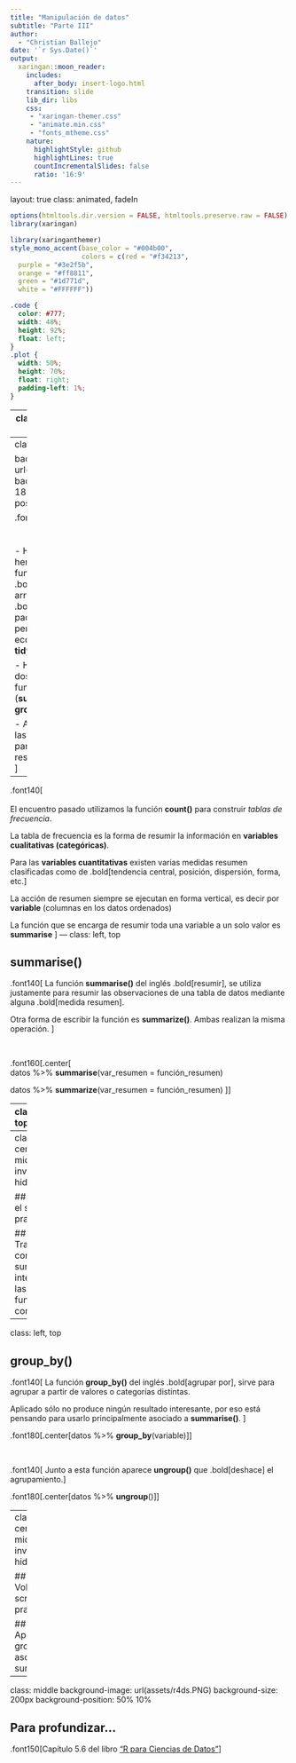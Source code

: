 ```yaml
---
title: "Manipulación de datos"
subtitle: "Parte III"  
author: 
  - "Christian Ballejo"
date: '`r Sys.Date()`'
output:
  xaringan::moon_reader:
    includes:
      after_body: insert-logo.html
    transition: slide
    lib_dir: libs
    css: 
     - "xaringan-themer.css"
     - "animate.min.css"
     - "fonts_mtheme.css"
    nature:
      highlightStyle: github
      highlightLines: true
      countIncrementalSlides: false
      ratio: '16:9'
---
```

layout: true
class: animated, fadeIn

```r
options(htmltools.dir.version = FALSE, htmltools.preserve.raw = FALSE)
library(xaringan)
```

```r
library(xaringanthemer)
style_mono_accent(base_color = "#004b00", 
                  colors = c(red = "#f34213",
  purple = "#3e2f5b",
  orange = "#ff8811",
  green = "#1d771d",
  white = "#FFFFFF"))
```

```css
.code {
  color: #777;
  width: 48%;
  height: 92%;
  float: left;
}
.plot {
  width: 50%;
  height: 70%;
  float: right;
  padding-left: 1%;
}
```

---
class: inverse, hide-logo, center

# Internet

## Red: Aula alumnos  -  Clave: internet

<br>

# Diapositivas

## https: //cballejo.github.io/Intro5

---
class: left, middle

background-image: url(assets/dplyr.PNG)
background-size: 180px
background-position: 50% 10%

.font140[ 
<br> 
<br> 
<br> 
- Hasta el momento hemos visto las funciones .bold[select(), filter(), arrange()] y .bold[count()] del paquete **dplyr** perteneciente al ecosistema **tidyverse**.

- Hoy vamos a ver dos nuevas funciones-verbos (**summarise** y **group_by**)

- A estas funciones las vamos a utilizar para realizar distintos resúmenes de datos.
]

---
.font140[ 
<br> 
<br> 
El encuentro pasado utilizamos la función **count()** para construir *tablas de frecuencia*.

La tabla de frecuencia es la forma de resumir la información en **variables cualitativas (categóricas)**.

Para las **variables cuantitativas** existen varias medidas resumen clasificadas como de .bold[tendencia central, posición, dispersión, forma, etc.]

La acción de resumen siempre se ejecutan en forma vertical, es decir por **variable** (columnas en los datos ordenados)

La función que se encarga de resumir toda una variable a un solo valor es **summarise**
]
---
class: left, top


## summarise()

.font140[ 
La función **summarise()** del inglés .bold[resumir], se utiliza justamente para resumir las observaciones de una tabla de datos mediante alguna .bold[medida resumen].

Otra forma de escribir la función es **summarize()**. Ambas realizan la misma operación.
]

<br>

.font160[.center[  
datos %>% **summarise**(var_resumen = función_resumen)

datos %>% **summarize**(var_resumen = función_resumen)
]]

---
class: left, top


## summarise()

.font140[ 
Algunas de las funciones resumen provistas por el lenguaje R son:


- .bold[tendencia central] - **mean()** - **median()**

- .bold[posición] - **min()** - **max()** - **quantile()**

- .bold[dispersión] - **var()** - **sd()** - **IQR()** 

- .bold[conteo] - **n()** - **n_distinct()**

- .bold[orden] - **first()** - **last()**

La mayoría de estas funciones aplican en tipos de datos int (enteros), dbl (reales), date (fecha) y ddtm (fecha - hora).
]


---
class: center, middle, inverse, hide-logo

## Abrimos el script practica5.R 

## Trabajamos con summarise() integrando las  funciones conocidas 

---
class: left, top

## group_by()

.font140[ 
La función **group_by()** del inglés .bold[agrupar por], sirve para agrupar a partir de valores o categorías distintas.

Aplicado sólo no produce ningún resultado interesante, por eso está pensando para usarlo principalmente asociado a **summarise()**.
]

.font180[.center[datos %>% **group_by**(variable)]]

<br>

.font140[ 
Junto a esta función aparece **ungroup()** que .bold[deshace] el agrupamiento.]

.font180[.center[datos %>% **ungroup**()]]

---
class: center, middle, inverse, hide-logo

## Volvemos al script practica5.R 

## Aplicamos group_by() asociado a summarise()

---
class: middle
background-image: url(assets/r4ds.PNG) 
background-size: 200px
background-position: 50% 10%

## Para profundizar...

.font150[Capítulo 5.6 del libro ["R para Ciencias de Datos"](https://es.r4ds.hadley.nz/transform.html)]
